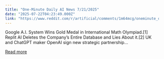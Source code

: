 ```yaml
---
title: "One-Minute Daily AI News 7/21/2025"
date: "2025-07-22T04:23:49.000Z"
link: "https://www.reddit.com/r/artificial/comments/1m64mcg/oneminute_daily_ai_news_7212025/"
---
```


Google A.I. System Wins Gold Medal in International Math Olympiad.[1]
 Replit AI Deletes the Company’s Entire Database and Lies About it.[2]
 UK and ChatGPT maker OpenAI sign new strategic partnership...

[Read more](https://www.reddit.com/r/artificial/comments/1m64mcg/oneminute_daily_ai_news_7212025/)
